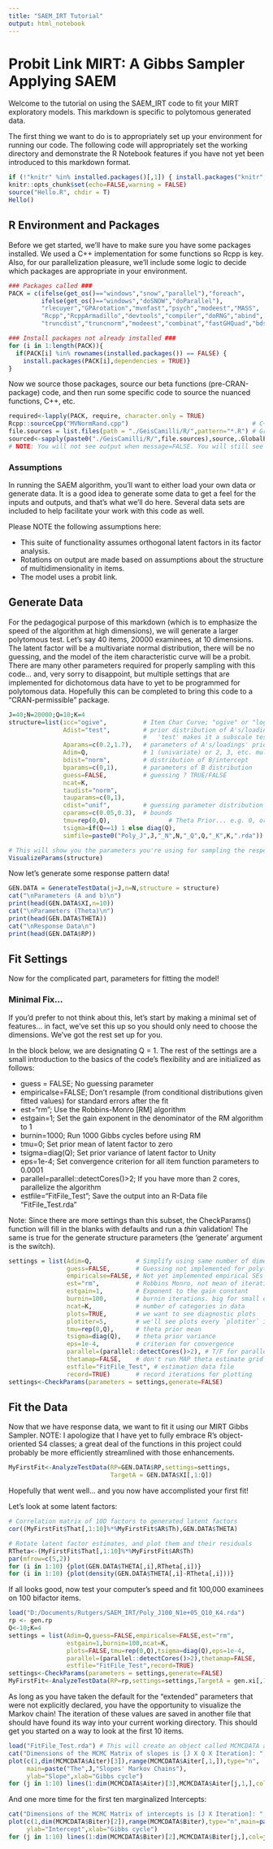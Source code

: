```yaml
---
title: "SAEM_IRT Tutorial"
output: html_notebook
---
```



# Probit Link MIRT: A Gibbs Sampler Applying SAEM
Welcome to the tutorial on using the SAEM_IRT code to fit your MIRT exploratory models. This markdown is specific to polytomous generated data.

The first thing we want to do is to appropriately set up your environment for running our code. The following code will appropriately set the working directory and demonstrate the R Notebook features if you have not yet been introduced to this markdown format.
```r
if (!"knitr" %in% installed.packages()[,1]) { install.packages("knitr",dependencies = TRUE)} 
knitr::opts_chunk$set(echo=FALSE,warning = FALSE)
source("Hello.R", chdir = T)
Hello()
```

## R Environment and Packages
Before we get started, we'll have to make sure you have some packages installed. We used a C++ implementation for some functions so Rcpp is key. Also, for our parallelization pleasure, we'll include some logic to decide which packages are appropriate in your environment.
```r
### Packages called ###
PACK = c(ifelse(get_os()=="windows","snow","parallel"),"foreach",
         ifelse(get_os()=="windows","doSNOW","doParallel"),
         "rlecuyer","GPArotation","mvnfast","psych","modeest","MASS",
         "Rcpp","RcppArmadillo","devtools","compiler","doRNG","abind",
         "truncdist","truncnorm","modeest","combinat","fastGHQuad","bdsmatrix")

### Install packages not already installed ###
for (i in 1:length(PACK)){
  if(PACK[i] %in% rownames(installed.packages()) == FALSE) {
    install.packages(PACK[i],dependencies = TRUE)}
}
```

Now we source those packages, source our beta functions (pre-CRAN-package) code, and then run some specific code to source the nuanced functions, C++, etc.
```r
required<-lapply(PACK, require, character.only = TRUE)                       # Call the libraries (will deprecate)
Rcpp::sourceCpp("MVNormRand.cpp")                                  # C++ MV Norm Random (fast)
file.sources = list.files(path = "./GeisCamilli/R/",pattern="*.R") # Grab the R functions!
sourced<-sapply(paste0("./GeisCamilli/R/",file.sources),source,.GlobalEnv)  # Source them!
# NOTE: You will not see output when message=FALSE. You will still see warnings, etc.
```


### Assumptions
In running the SAEM algorithm, you'll want to either load your own data or generate data. It is a good idea to generate some data to get a feel for the inputs and outputs, and that's what we'll do here. Several data sets are included to help facilitate your work with this code as well.

Please NOTE the following assumptions here: 

* This suite of functionality assumes orthogonal latent factors in its factor analysis.
* Rotations on output are made based on assumptions about the structure of multidimensionality in items.
* The model uses a probit link.
  
## Generate Data
For the pedagogical purpose of this markdown (which is to emphasize the speed of the algorithm at high dimensions), we will generate a larger polytomous test. Let's say 40 items, 20000 examinees, at 10 dimensions. The latent factor will be a multivariate normal distribution, there will be no guessing, and the model of the item characteristic curve will be a probit. There are many other parameters required for properly sampling with this code... and, very sorry to disappoint, but multiple settings that are implemented for dichotomous data have to yet to be programmed for polytomous data. Hopefully this can be completed to bring this code to a "CRAN-permissible" package.
```r

J=40;N=20000;Q=10;K=4
structure=list(icc="ogive",          # Item Char Curve; "ogive" or "logistic" 
               Adist="test",         # prior distribution of A's/loadings
                                     #   'test' makes it a subscale test
               Aparams=c(0.2,1.7),   # parameters of A's/loadings' prior distribution
               Adim=Q,               # 1 (univariate) or 2, 3, etc. multiple dimensions for multivariate
               bdist="norm",         # distribution of B/intercept
               bparams=c(0,1),       # parameters of B distribution
               guess=FALSE,          # guessing ? TRUE/FALSE
               ncat=K,
               taudist="norm",
               tauparams=c(0,1),
               cdist="unif",         # guessing parameter distribution for 3PNO or 3PL
               cparams=c(0.05,0.3),  # bounds
               tmu=rep(0,Q),                # Theta Prior... e.g. 0, or multivariate c(0,0) # can be multidimensional
               tsigma=if(Q==1) 1 else diag(Q),
               simfile=paste0("Poly_J",J,"_N",N,"_Q",Q,"_K",K,".rda")) # A file is saved. 

# This will show you the parameters you're using for sampling the response pattern.
VisualizeParams(structure)
```

Now let's generate some response pattern data!
```r
GEN.DATA = GenerateTestData(j=J,n=N,structure = structure)
cat("\nParameters (A and b)\n")
print(head(GEN.DATA$XI,n=10))
cat("\nParameters (Theta)\n")
print(head(GEN.DATA$THETA))
cat("\nResponse Data\n")
print(head(GEN.DATA$RP))
```

## Fit Settings 

Now for the complicated part, parameters for fitting the model! 

### Minimal Fix...

If you'd prefer to not think about this, let's start by making a minimal set of features... in fact, we've set this up so you should only need to choose the dimensions. We've got the rest set up for you.

In the block below, we are designating Q = 1. The rest of the settings are a small introduction to the basics of the code's flexibility and are initialized as follows:

* guess = FALSE; No guessing parameter
* empiricalse=FALSE; Don't resample (from conditional distributions given fitted values) for standard errors after the fit
* est="rm"; Use the Robbins-Monro [RM] algorithm
* estgain=1; Set the gain exponent in the denominator of the RM algorithm to 1
* burnin=1000; Run 1000 Gibbs cycles before using RM
* tmu=0; Set prior mean of latent factor to zero
* tsigma=diag(Q); Set prior variance of latent factor to Unity
* eps=1e-4; Set convergence criterion for all item function parameters to 0.0001
* parallel=parallel::detectCores()>2; If you have more than 2 cores, parallelize the algorithm
* estfile="FitFile_Test"; Save the output into an R-Data file "FitFile_Test.rda"

Note: Since there are more settings than this subset, the CheckParams() function will fill in the blanks with defaults and run a *thin* validation! The same is true for the generate structure parameters (the 'generate' argument is the switch).
```r
settings = list(Adim=Q,            # Simplify using same number of dimensions
                guess=FALSE,       # Guessing not implemented for polytomuos
                empiricalse=FALSE, # Not yet implemented empirical SEs for poly
                est="rm",          # Robbins Monro, not mean of iterations
                estgain=1,         # Exponent to the gain constant
                burnin=100,        # burnin iterations. big for small datasets
                ncat=K,            # number of categories in data
                plots=TRUE,        # we want to see diagnostic plots
                plotiter=5,        # we'll see plots every `plotiter` iterations
                tmu=rep(0,Q),      # theta prior mean
                tsigma=diag(Q),    # theta prior variance
                eps=1e-4,          # criterion for convergence
                parallel=(parallel::detectCores()>2), # T/F for parallel
                thetamap=FALSE,    # don't run MAP theta estimate grid
                estfile="FitFile_Test", # estimation data file
                record=TRUE)       # record iterations for plotting
settings<-CheckParams(parameters = settings,generate=FALSE)

```

## Fit the Data

Now that we have response data, we want to fit it using our MIRT Gibbs Sampler. 
NOTE: I apologize that I have yet to fully embrace R's object-oriented S4 classes; a great deal of the functions in this project could probably be more efficiently streamlined with those enhancements. 

```r
MyFirstFit<-AnalyzeTestData(RP=GEN.DATA$RP,settings=settings,
                            TargetA = GEN.DATA$XI[,1:Q])
```

Hopefully that went well... and you now have accomplisted your first fit!

Let's look at some latent factors:
```r
# Correlation matrix of 10D factors to generated latent factors
cor((MyFirstFit$That[,1:10]%*%MyFirstFit$AR$Th),GEN.DATA$THETA)

# Rotate latent factor estimates, and plot them and their residuals
RTheta<-(MyFirstFit$That[,1:10]%*%MyFirstFit$AR$Th)
par(mfrow=c(5,2))
for (i in 1:10) {plot(GEN.DATA$THETA[,i],RTheta[,i])}
for (i in 1:10) {plot(density(GEN.DATA$THETA[,i]-RTheta[,i]))}
```

If all looks good, now test your computer's speed and fit 100,000 examinees on 100 bifactor items.
```r
load("D:/Documents/Rutgers/SAEM_IRT/Poly_J100_N1e+05_Q10_K4.rda")
rp <- gen.rp
Q<-10;K=4
settings = list(Adim=Q,guess=FALSE,empiricalse=FALSE,est="rm",
                estgain=1,burnin=100,ncat=K,
                plots=FALSE,tmu=rep(0,Q),tsigma=diag(Q),eps=1e-4,
                parallel=(parallel::detectCores()>2),thetamap=FALSE,
                estfile="FitFile_Test",record=TRUE)
settings<-CheckParams(parameters = settings,generate=FALSE)
MyFirstFit<-AnalyzeTestData(RP=rp,settings=settings,TargetA = gen.xi[,1:Q])
```


As long as you have taken the default for the "extended" parameters that were not explicitly declared, you have the opportunity to visualize the Markov chain! The iteration of these values are saved in another file that should have found its way into your current working directory. This should get you started on a way to look at the first 10 items.

```r
load("FitFile_Test.rda") # This will create an object called MCMCDATA and another called FitDATA
cat("Dimensions of the MCMC Matrix of slopes is [J X Q X Iteration]: ",dim(MCMCDATA$Aiter)) # This matrix
plot(c(1,dim(MCMCDATA$Aiter)[3]),range(MCMCDATA$Aiter[,1,]),type="n",
     main=paste("The",J,"Slopes' Markov Chains"),
     ylab="Slope",xlab="Gibbs cycle")
for (j in 1:10) lines(1:dim(MCMCDATA$Aiter)[3],MCMCDATA$Aiter[j,1,],col=j)
```

And one more time for the first ten marginalized Intercepts:

```r
cat("Dimensions of the MCMC Matrix of intercepts is [J X Iteration]: ",dim(MCMCDATA$Biter)) # This matrix
plot(c(1,dim(MCMCDATA$Biter)[2]),range(MCMCDATA$Biter),type="n",main=paste("The",J,"Intercepts' Markov Chains"),
     ylab="Intercept",xlab="Gibbs cycle")
for (j in 1:10) lines(1:dim(MCMCDATA$Biter)[2],MCMCDATA$Biter[j,],col=j)
```
